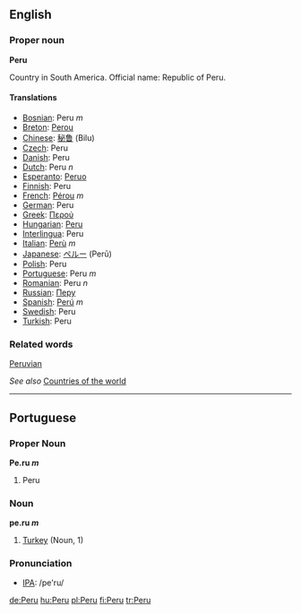 ==English==

===Proper noun===
'''Peru'''

Country in South America. Official name: Republic of Peru.

====Translations====

*[[Bosnian]]: Peru ''m''
*[[Breton]]: [[Perou]]
*[[Chinese]]: [[秘鲁]] (Bilu)
*[[Czech]]: Peru
*[[Danish]]: Peru
*[[Dutch]]: Peru ''n''
*[[Esperanto]]: [[Peruo]]
*[[Finnish]]: Peru
*[[French]]: [[Pérou]] ''m''
*[[German]]: Peru
*[[Greek]]: [[Περού]]
*[[Hungarian]]: [[Peru]]
*[[Interlingua]]: Peru
*[[Italian]]: [[Perù]] ''m''
*[[Japanese]]: [[ペルー]] (Perū)
*[[Polish]]: Peru
*[[Portuguese]]: Peru ''m''
*[[Romanian]]: Peru ''n''
*[[Russian]]: [[Перу]]
*[[Spanish]]: [[Perú]] ''m''
*[[Swedish]]: Peru
*[[Turkish]]: Peru

===Related words===
[[Peruvian]]

''See also'' [[Countries of the world]]

----

==Portuguese==
===Proper Noun===
'''Pe.ru ''m'''''

#Peru

===Noun===
'''pe.ru ''m'''''

#[[Turkey]] (Noun, 1)

===Pronunciation===

*[[w:IPA|IPA]]: /pe'ru/

[[de:Peru]]
[[hu:Peru]]
[[pl:Peru]]
[[fi:Peru]]
[[tr:Peru]]